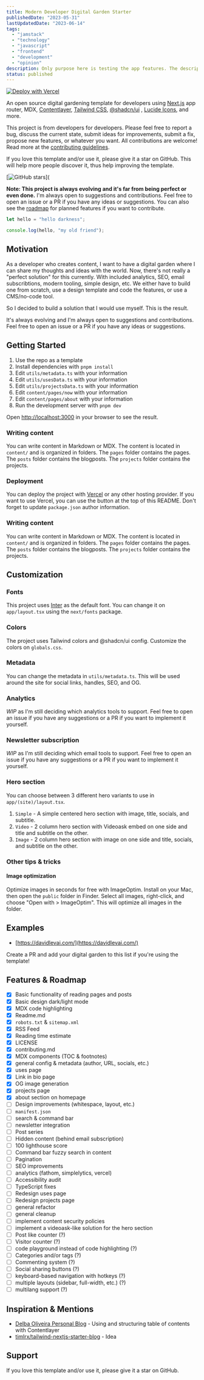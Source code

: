 ```yaml
---
title: Modern Developer Digital Garden Starter
publishedDate: "2023-05-31"
lastUpdatedDate: "2023-06-14"
tags:
  - "jamstack"
  - "technology"
  - "javascript"
  - "frontend"
  - "development"
  - "opinion"
description: Only purpose here is testing the app features. The description is long enough to test the truncation of the text. If not, I just need to write a few more words. Writing about nothing for an extended amount of time definitely not satisfies my ADHD. This should probably be enough.
status: published
---
```


[![Deploy with Vercel](https://vercel.com/button)](https://vercel.com/new/git/external?repository-url=https://github.com/thedevdavid/digital-garden)

An open source digital gardening template for developers using [Next.js](https://nextjs.org/) app router, MDX, [Contentlayer](https://contentlayer.dev/), [Tailwind CSS](https://tailwindcss.com/), [@shadcn/ui](https://ui.shadcn.com/) , [Lucide Icons](https://lucide.dev/icons), and more.

This project is from developers for developers. Please feel free to report a bug, discuss the current state, submit ideas for improvements, submit a fix, propose new features, or whatever you want. All contributions are welcome! Read more at the [contributing guidelines](./CONTRIBUTING.md).

If you love this template and/or use it, please give it a star on GitHub. This will help more people discover it, thus help improving the template.

[![GitHub stars](https://img.shields.io/github/stars/thedevdavid/digital-garden?style=social)](

**Note: This project is always evolving and it's far from being perfect or even done.** I'm always open to suggestions and contributions. Feel free to open an issue or a PR if you have any ideas or suggestions. You can also see the [roadmap](#features--roadmap) for planned features if you want to contribute.

```hello.js
let hello = "hello darkness";

console.log(hello, "my old friend");
```

## Motivation

As a developer who creates content, I want to have a digital garden where I can share my thoughts and ideas with the world. Now, there's not really a "perfect solution" for this currently. With included analytics, SEO, email subscribtions, modern tooling, simple design, etc. We either have to build one from scratch, use a design template and code the features, or use a CMS/no-code tool.

So I decided to build a solution that I would use myself. This is the result.

It's always evolving and I'm always open to suggestions and contributions. Feel free to open an issue or a PR if you have any ideas or suggestions.

## Getting Started

1. Use the repo as a template
2. Install dependencies with `pnpm install`
3. Edit `utils/metadata.ts` with your information
4. Edit `utils/usesData.ts` with your information
5. Edit `utils/projectsData.ts` with your information
6. Edit `content/pages/now` with your information
7. Edit `content/pages/about` with your information
8. Run the development server with `pnpm dev`

Open [http://localhost:3000](http://localhost:3000) in your browser to see the result.

### Writing content

You can write content in Markdown or MDX. The content is located in `content/` and is organized in folders. The `pages` folder contains the pages. The `posts` folder contains the blogposts. The `projects` folder contains the projects.

### Deployment

You can deploy the project with [Vercel](https://vercel.com/) or any other hosting provider. If you want to use Vercel, you can use the button at the top of this README. Don't forget to update `package.json` author information.

### Writing content

You can write content in Markdown or MDX. The content is located in `content/` and is organized in folders. The `pages` folder contains the pages. The `posts` folder contains the blogposts. The `projects` folder contains the projects.

## Customization

### Fonts

This project uses [Inter](https://rsms.me/inter/) as the default font. You can change it on `app/layout.tsx` using the `next/fonts` package.

### Colors

The project uses Tailwind colors and @shadcn/ui config. Customize the colors on `globals.css`.

### Metadata

You can change the metadata in `utils/metadata.ts`. This will be used around the site for social links, handles, SEO, and OG.

### Analytics

_WIP_ as I'm still deciding which analytics tools to support. Feel free to open an issue if you have any suggestions or a PR if you want to implement it yourself.

### Newsletter subscription

_WIP_ as I'm still deciding which email tools to support. Feel free to open an issue if you have any suggestions or a PR if you want to implement it yourself.

### Hero section

You can choose between 3 different hero variants to use in `app/(site)/layout.tsx`.

1. `Simple` - A simple centered hero section with image, title, socials, and subtitle.
2. `Video` - 2 column hero section with Videoask embed on one side and title and subtitle on the other.
3. `Image` - 2 column hero section with image on one side and title, socials, and subtitle on the other.

### Other tips & tricks

#### Image optimization

Optimize images in seconds for free with ImageOptim. Install on your Mac, then open the `public` folder in Finder. Select all images, right-click, and choose "Open with > ImageOptim". This will optimize all images in the folder.

## Examples

- [https://davidlevai.com/](https://davidlevai.com/)

Create a PR and add your digital garden to this list if you're using the template!

## Features & Roadmap

- [x] Basic functionality of reading pages and posts
- [x] Basic design dark/light mode
- [x] MDX code highlighting
- [x] Readme.md
- [x] `robots.txt` & `sitemap.xml`
- [x] RSS Feed
- [x] Reading time estimate
- [x] LICENSE
- [x] contributing.md
- [x] MDX components (TOC & footnotes)
- [x] general config & metadata (author, URL, socials, etc.)
- [x] uses page
- [x] Link in bio page
- [x] OG image generation
- [x] projects page
- [x] about section on homepage
- [ ] Design improvements (whitespace, layout, etc.)
- [ ] `manifest.json`
- [ ] search & command bar
- [ ] newsletter integration
- [ ] Post series
- [ ] Hidden content (behind email subscription)
- [ ] 100 lighthouse score
- [ ] Command bar fuzzy search in content
- [ ] Pagination
- [ ] SEO improvements
- [ ] analytics (fathom, simplelytics, vercel)
- [ ] Accessibility audit
- [ ] TypeScript fixes
- [ ] Redesign uses page
- [ ] Redesign projects page
- [ ] general refactor
- [ ] general cleanup
- [ ] implement content security policies
- [ ] implement a videoask-like solution for the hero section
- [ ] Post like counter (?)
- [ ] Visitor counter (?)
- [ ] code playground instead of code highlighting (?)
- [ ] Categories and/or tags (?)
- [ ] Commenting system (?)
- [ ] Social sharing buttons (?)
- [ ] keyboard-based navigation with hotkeys (?)
- [ ] multiple layouts (sidebar, full-width, etc.) (?)
- [ ] multilang support (?)

## Inspiration & Mentions

- [Delba Oliveira Personal Blog](https://github.com/delbaoliveira/website) - Using and structuring table of contents with Contentlayer
- [timlrx/tailwind-nextjs-starter-blog](https://github.com/timlrx/tailwind-nextjs-starter-blog) - Idea

## Support

If you love this template and/or use it, please give it a star on GitHub.

[^1]: Yep, this is a footnote
